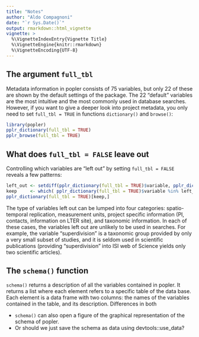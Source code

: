 ```yaml
---
title: "Notes"
author: "Aldo Compagnoni"
date: "`r Sys.Date()`"
output: rmarkdown::html_vignette
vignette: >
  %\VignetteIndexEntry{Vignette Title}
  %\VignetteEngine{knitr::rmarkdown}
  %\VignetteEncoding{UTF-8}
---
```

  
## The argument `full_tbl`

Metadata information in popler consists of 75 variables, but only 22 of these are shown by the default settings of the package. The 22 "default" variables are the most intuitive and the most commonly used in database searches. However, if you want to give a deeper look into project metadata, you only need to set `full_tbl = TRUE` in functions `dictionary()` and `browse()`:

```r
library(popler)
pplr_dictionary(full_tbl = TRUE)
pplr_browse(full_tbl = TRUE)
```

## What does `full_tbl = FALSE` leave out

Controlling which variables are "left out" by setting `full_tbl = FALSE` reveals a few patterns: 

```r
left_out <- setdiff(pplr_dictionary(full_tbl = TRUE)$variable, pplr_dictionary()$variable)
keep     <- which( pplr_dictionary(full_tbl = TRUE)$variable %in% left_out )
pplr_dictionary(full_tbl = TRUE)[keep,]
```

The type of variables left out can be lumped into four categories: spatio-temporal replication, measurement units, project specific information (PI, contacts, information on LTER site), and taxonomic information. In each of these cases, the variables left out are unlikely to be used in searches. For example, the variable "superdivision" is a taxonomic group provided by only a very small subset of studies, and it is seldom used in scientific publications (providing "superdivision" into ISI web of Science yields only two scientific articles).

## The `schema()` function

`schema()` returns a description of all the variables contained in popler. It returns a list where each element refers to a specific table of the data base. Each element is a data frame with two columns: the names of the variables contained in the table, and its description.
Differences in both 

- `schema()` can also open a figure of the graphical representation of the schema of popler.
- Or should we just save the schema as data using devtools::use_data?

